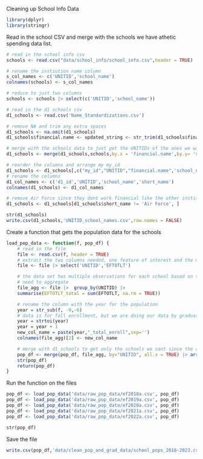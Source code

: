 Cleaning up School Info Data
```r
library(dplyr)
library(stringr)
```

Read in the school CSV and merge with the schools we have athetic spending data list.

```r
# read in the school info csv
schools <- read.csv("data/school_info/school_info.csv",header = TRUE) 

# rename the instiution name column
s_col_names <- c('UNITID','school_name')
colnames(schools) <- s_col_names

# reduce to just two columns
schools <- schools |> select(c('UNITID','school_name'))

# read in the d1 schools csv
d1_schools <- read.csv('Name_Standardizations.csv')

# remove NA and trim any extra spaces
d1_schools <- na.omit(d1_schools)
d1_schools$financial.name <- updated_string <- str_trim(d1_schools$financial.name, "right")

# merge with the schools data to just get the UNITIDs of the ones we want
d1_schools <- merge(d1_schools,schools,by.x = 'financial.name',by.y= 'school_name', all.x = TRUE)

# reorder the columns and arrange my my_id
d1_schools <- d1_schools[,c("my_id","UNITID","financial.name",'school_name')] |> arrange(my_id)
# rename the columns
d1_col_names <- c('d1_id','UNITID','school_name','short_name')
colnames(d1_schools) <- d1_col_names

# remove Air Force since they dont work financial like the other institutions
d1_schools <- d1_schools[d1_schools$short_name != 'Air Force', ]

str(d1_schools)
write.csv(d1_schools,'UNITID_school_names.csv',row.names = FALSE)
```

Create a function that gets the population data for the schools

```r
load_pop_data <- function(f, pop_df) {
    # read in the file
    file <- read.csv(f, header = TRUE)
    # extract the two columns needed, one feature of interest and the merging key
    file <- file |> select('UNITID','EFTOTLT')

    # the data set has multiple observations for each school based on the type of student they are
    # need to aggregate 
    file_agg <- file |>  group_by(UNITID) |> 
    summarise(EFTOTLT_total = sum(EFTOTLT, na.rm = TRUE))

    # rename the column with the year for the population
    year = str_sub(f, -9,-6)
    # data is for fall enrollment, but we are doing our data by graduation year/FY, so need to add one
    year = strtoi(year)
    year = year + 1
    new_col_name = paste(year,"_total_enroll",sep='')
    colnames(file_agg)[2] <- new_col_name

    # merge with d1_schools to get only the schools we sant since the csv is thousands of rows
    pop_df <- merge(pop_df, file_agg, by="UNITID", all.x = TRUE) |> arrange(d1_id)
    str(pop_df)
    return(pop_df)
}
```

Run the function on the files
```r
pop_df <- load_pop_data('data/raw_pop_data/ef2018a.csv', pop_df)
pop_df <- load_pop_data('data/raw_pop_data/ef2019a.csv', pop_df)
pop_df <- load_pop_data('data/raw_pop_data/ef2020a.csv', pop_df)
pop_df <- load_pop_data('data/raw_pop_data/ef2021a.csv', pop_df)
pop_df <- load_pop_data('data/raw_pop_data/ef2022a.csv', pop_df)

str(pop_df)

```

Save the file
```r
write.csv(pop_df,'data/clean_pop_and_grad_data/school_pops_2018-2023.csv', row.names = FALSE)
```
